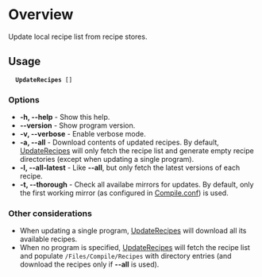=Overview=
Update local recipe list from recipe stores.

==Usage==
   '''UpdateRecipes''' [<program>]

===Options===
* '''-h, --help''' - Show this help.
* '''--version''' - Show program version.
* '''-v, --verbose''' - Enable verbose mode.
* '''-a, --all''' - Download contents of updated recipes. By default, [[UpdateRecipes]] will only fetch the recipe list and generate empty recipe directories (except when updating a single program).
* '''-l, --all-latest''' - Like '''--all''', but only fetch the latest versions of each recipe.
* '''-t, --thorough''' - Check all availabe mirrors for updates. By default, only the first working mirror (as configured in [[Compile.conf]]) is used.

===Other considerations===
* When updating a single program, [[UpdateRecipes]] will download all its available recipes. 
* When no program is specified, [[UpdateRecipes]] will fetch the recipe list and populate <code>/Files/Compile/Recipes</code> with directory entries (and download the recipes only if '''--all''' is used).

{{Compile}}